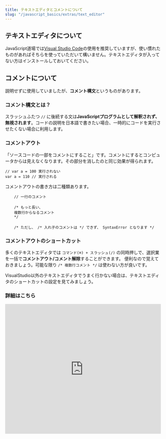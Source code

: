 ```yaml
---
title: テキストエディタとコメントについて
slug: "/javascript_basics/extras/text_editor"
---
```


## テキストエディタについて

JavaScript道場では[Visual Studio Code](https://code.visualstudio.com/)の使用を推奨していますが、使い慣れたものがあればそちらを使っていただいて構いません。テキストエディタが入ってない方はインストールしておいてください。

## コメントについて
説明せずに使用していましたが、**コメント構文**というものがあります。

### コメント構文とは？
スラッシュふたつ `//`  に後続する文は**JavaScriptプログラムとして解釈されず、無視されます**。コードの説明を日本語で書きたい場合、一時的にコードを実行させたくない場合に利用します。

### コメントアウト
「ソースコードの一部をコメントにすること」です。コメントにするとコンピュータからは見えなくなります。その部分を消したのと同じ効果が得られます。

```
// var a = 100 実行されない
var a = 110 // 実行される
```

コメントアウトの書き方は二種類あります。

```
    // 一行のコメント
    　
    /* もっと長い、
    複数行からなるコメント
    */
    　
    /* ただし、 /* 入れ子のコメントは */ できず、 SyntaxError となります */
```

### コメントアウトのショートカット

多くのテキストエディタでは `コマンド(⌘) + スラッシュ(/)` の同時押しで、選択業を一括で**コメントアウト/コメント解除**することができます。
便利なので覚えておきましょう。可能な限り `/* 複数行コメント */` は使わない方が良いです。

VisualStudio以外のテキストエディタでうまく行かない場合は、テキストエディタのショートカットの設定を見てみましょう。

### 詳細はこちら
<iframe width="100%" height="419" src="https://www.youtube.com/embed/qVgGokQs1fk" frameborder="0" allow="accelerometer; autoplay; encrypted-media; gyroscope; picture-in-picture" allowfullscreen></iframe>      
